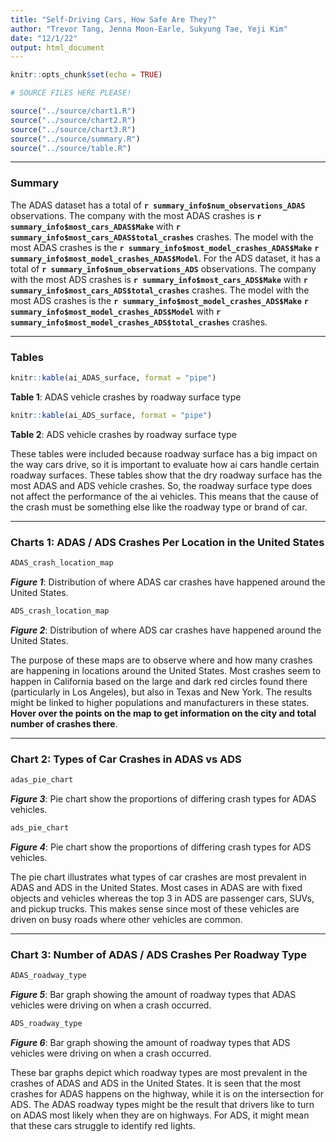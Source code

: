 ```yaml
---
title: "Self-Driving Cars, How Safe Are They?"
author: "Trevor Tang, Jenna Moon-Earle, Sukyung Tae, Yeji Kim"
date: "12/1/22"
output: html_document
---
```


```r
knitr::opts_chunk$set(echo = TRUE)
```

```r
# SOURCE FILES HERE PLEASE!

source("../source/chart1.R")
source("../source/chart2.R")
source("../source/chart3.R")
source("../source/summary.R")
source("../source/table.R")
```

---

### Summary

The ADAS dataset has a total of **`r summary_info$num_observations_ADAS`** observations. The company with the most ADAS crashes is **`r summary_info$most_cars_ADAS$Make`** with **`r summary_info$most_cars_ADAS$total_crashes`** crashes. The model with the most ADAS crashes is the **`r summary_info$most_model_crashes_ADAS$Make`** **`r summary_info$most_model_crashes_ADAS$Model`**. For the ADS dataset, it has a total of **`r summary_info$num_observations_ADS`** observations. The company with the most ADS crashes is **`r summary_info$most_cars_ADS$Make`** with **`r summary_info$most_cars_ADS$total_crashes`** crashes. The model with the most ADS crashes is the **`r summary_info$most_model_crashes_ADS$Make`** **`r summary_info$most_model_crashes_ADS$Model`** with **`r summary_info$most_model_crashes_ADS$total_crashes`** crashes.

---

### Tables

```r
knitr::kable(ai_ADAS_surface, format = "pipe")
```
**Table 1**: ADAS vehicle crashes by roadway surface type

```r
knitr::kable(ai_ADS_surface, format = "pipe")
```
**Table 2**: ADS vehicle crashes by roadway surface type

These tables were included because roadway surface has a big impact on the way cars drive, so it is important to evaluate how ai cars handle certain roadway surfaces. These tables show that the dry roadway surface has the most ADAS and ADS vehicle crashes. So, the roadway surface type does not affect the performance of the ai vehicles. This means that the cause of the crash must be something else like the roadway type or brand of car.

---

### Charts 1: ADAS / ADS Crashes Per Location in the United States
```r
ADAS_crash_location_map
```

_**Figure 1**_: Distribution of where ADAS car crashes have happened around the United States.

```r
ADS_crash_location_map
```

_**Figure 2**_: Distribution of where ADS car crashes have happened around the United States.

The purpose of these maps are to observe where and how many crashes are happening in locations around the United States. Most crashes seem to happen in California based on the large and dark red circles found there (particularly in Los Angeles), but also in Texas and New York. The results might be linked to higher populations and manufacturers in these states. **Hover over the points on the map to get information on the city and total number of crashes there**.

---

### Chart 2: Types of Car Crashes in ADAS vs ADS
```r
adas_pie_chart
```
_**Figure 3**_: Pie chart show the proportions of differing crash types for ADAS vehicles.

```r
ads_pie_chart
```
_**Figure 4**_: Pie chart show the proportions of differing crash types for ADS vehicles.


The pie chart illustrates what types of car crashes are most prevalent in ADAS and ADS in the United States. Most cases in ADAS are with fixed objects and vehicles whereas the top 3 in ADS are passenger cars, SUVs, and pickup trucks. This makes sense since most of these vehicles are driven on busy roads where other vehicles are common.

---

### Chart 3: Number of ADAS / ADS Crashes Per Roadway Type
```r
ADAS_roadway_type
```

_**Figure 5**_: Bar graph showing the amount of roadway types that ADAS vehicles were driving on when a crash occurred.

```r
ADS_roadway_type
```

_**Figure 6**_: Bar graph showing the amount of roadway types that ADS vehicles were driving on when a crash occurred.

These bar graphs depict which roadway types are most prevalent in the crashes of ADAS and ADS in the United States. It is seen that the most crashes for ADAS happens on the highway, while it is on the intersection for ADS. The ADAS roadway types might be the result that drivers like to turn on ADAS most likely when they are on highways. For ADS, it might mean that these cars struggle to identify red lights.
